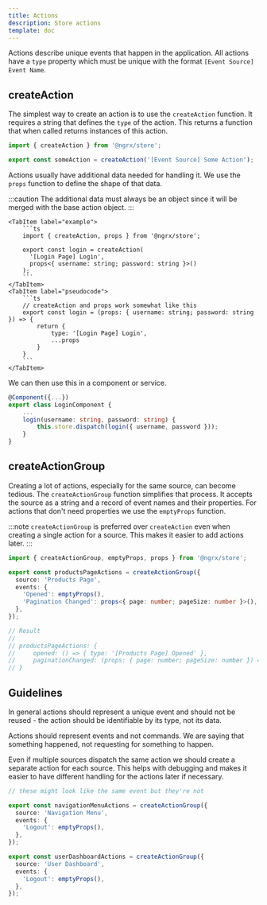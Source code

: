 ```yaml
---
title: Actions
description: Store actions
template: doc
---
```


Actions describe unique events that happen in the application. All actions have a `type` property which must be unique with the format `[Event Source] Event Name`.

## createAction

The simplest way to create an action is to use the `createAction` function. It requires a string that defines the `type` of the action. This returns a function that when called returns instances of this action.

```ts
import { createAction } from '@ngrx/store';

export const someAction = createAction('[Event Source] Some Action');
```

Actions usually have additional data needed for handling it. We use the `props` function to define the shape of that data.

:::caution
The additional data must always be an object since it will be merged with the base action object.
:::

<Tabs>
    
    <TabItem label="example">
        ```ts
        import { createAction, props } from '@ngrx/store';
        
        export const login = createAction(
          '[Login Page] Login',
          props<{ username: string; password: string }>()
        );
        ```
    </TabItem>
    <TabItem label="pseudocode">
        ```ts
        // createAction and props work somewhat like this
        export const login = (props: { username: string; password: string }) => {
            return {
                type: '[Login Page] Login',
                ...props
            }
        }
        ```
    </TabItem>
</Tabs>

We can then use this in a component or service.

```ts
@Component({...})
export class LoginComponent {
    ...
    login(username: string, password: string) {
        this.store.dispatch(login({ username, password }));
    }
}
```

## createActionGroup

Creating a lot of actions, especially for the same source, can become tedious. The `createActionGroup` function simplifies that process. It accepts the source as a string and a record of event names and their properties. For actions that don't need properties we use the `emptyProps` function.

:::note
`createActionGroup` is preferred over `createAction` even when creating a single action for a source. This makes it easier to add actions later.
:::

```ts
import { createActionGroup, emptyProps, props } from '@ngrx/store';

export const productsPageActions = createActionGroup({
  source: 'Products Page',
  events: {
    'Opened': emptyProps(),
    'Pagination Changed': props<{ page: number; pageSize: number }>(),
  },
});

// Result
//
// productsPageActions: {
//     opened: () => { type: '[Products Page] Opened' },
//     paginationChanged: (props: { page: number; pageSize: number }) => { type: '[Products Page] Opened', page: number; pageSize: number },
// }
```

## Guidelines

In general actions should represent a unique event and should not be reused - the action should be identifiable by its type, not its data.

Actions should represent events and not commands. We are saying that something happened, not requesting for something to happen.

Even if multiple sources dispatch the same action we should create a separate action for each source. This helps with debugging and makes it easier to have different handling for the actions later if necessary.

```ts
// these might look like the same event but they're not

export const navigationMenuActions = createActionGroup({
  source: 'Navigation Menu',
  events: {
    'Logout': emptyProps(),
  },
});

export const userDashboardActions = createActionGroup({
  source: 'User Dashboard',
  events: {
    'Logout': emptyProps(),
  },
});
```